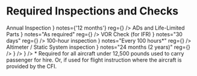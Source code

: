 

# Required Inspections and Checks

<Acronym>
    <AcronymRow
        letter="A"
        title={
            <Link href="/topics/regulations/inspections/annuals">
                Annual Inspection
            </Link>
        }
        notes={'12 months'}
        reg={<Reg part="91.409" />}
    />
    <AcronymRow
        letter="A"
        title={
            <Link href="/topics/regulations/airworthiness-certificate">
                ADs and Life-Limited Parts
            </Link>
        }
        notes="As required"
        reg={<Reg part="91.403" />}
    />
    <AcronymRow
        letter="V"
        title={
            <Link href="/topics/regulations/inspections/vor-checks">
                VOR Check (for IFR)
            </Link>
        }
        notes="30 days"
        reg={<Reg part="91.171" />}
    />
    <AcronymRow
        letter="1"
        title={
            <Link href="/topics/regulations/inspections/100-hour">
                100-hour inspection
            </Link>
        }
        notes="Every 100 hours*"
        reg={<Reg part="91.409" />}
    />
    <AcronymRow
        letter="A"
        title={
            <Link href="/topics/regulations/afms">
                Altimeter / Static System inspection
            </Link>
        }
        notes="24 months (2 years)"
        reg={<Reg part="91.411" />}
    />
    <AcronymRow
        letter="T"
        title="Transponder"
        notes="24 months (2 years)"
        reg={<Reg part="91.413" />}
    />
    <AcronymRow
        letter="E"
        title="ELT Inspection"
        notes="12 months"
        reg={<Reg part="91.207" />}
    />
</Acronym>

<Footnotes>
    * Required for all aircraft under 12,500 pounds used to carry passenger for
    hire. Or, if used for flight instruction where the aircraft is provided by
    the CFI.
</Footnotes>
